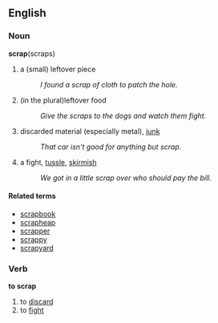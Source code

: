 ==English==
===Noun===
'''scrap'''(scraps)
#a (small) leftover piece
#: ''I found a scrap of cloth to patch the hole.''
#(in the plural)leftover food
#: ''Give the scraps to the dogs and watch them fight.''
#discarded material (especially metal), [[junk]]
#: ''That car isn't good for anything but scrap.''
#a fight, [[tussle]], [[skirmish]]
#: ''We got in a little scrap over who should pay the bill.''

====Related terms====
*[[scrapbook]]
*[[scrapheap]]
*[[scrapper]]
*[[scrappy]]
*[[scrapyard]]

===Verb===
'''to scrap'''

#to [[discard]]
#to [[fight]]